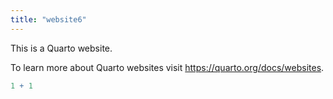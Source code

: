 ```yaml
---
title: "website6"
---
```


This is a Quarto website.

To learn more about Quarto websites visit <https://quarto.org/docs/websites>.

```r
1 + 1
```
